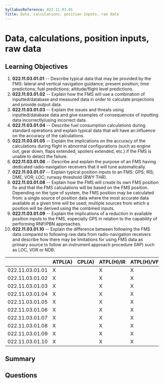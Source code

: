 ```yaml
---
SyllabusReference: 022.11.03.01
Title: Data, calculations, position inputs, raw data
---
```


# Data, calculations, position inputs, raw data

## Learning Objectives

1. **022.11.03.01.01** -- Describe typical data that may be provided by the FMS:
   lateral and vertical navigation guidance; present position; time predictions;
   fuel predictions; altitude/flight level predictions.
2. **022.11.03.01.02** -- Explain how the FMS will use a combination of
   inputted/database and measured data in order to calculate projections and
   provide output data.
3. **022.11.03.01.03** -- Explain the issues and threats using inputted/database
   data and give examples of consequences of inputting data incorrectly/using
   incorrect data.
4. **022.11.03.01.04** -- Describe fuel consumption calculations during standard
   operations and explain typical data that will have an influence on the
   accuracy of the calculations.
5. **022.11.03.01.05** -- Explain the implications on the accuracy of the
   calculations during flight in abnormal configurations (such as engine out,
   gear down, flaps extended, spoilers extended, etc.) if the FMS is unable to
   detect the failure.
6. **022.11.03.01.06** -- Describe and explain the purpose of an FMS having
   dedicated radio-navigation receivers that it will tune automatically.
7. **022.11.03.01.07** -- Explain typical position inputs to an FMS: GPS; IRS;
   DME; VOR; LOC; runway threshold (RWY THR).
8. **022.11.03.01.08** -- Explain how the FMS will create its own FMS position
   fix and that the FMS calculations will be based on the FMS position.
   Depending on the type of system, the FMS position may be calculated from: a
   single source of position data where the most accurate data available at a
   given time will be used; multiple sources from which a position will be
   derived using the combined inputs.
9. **022.11.03.01.09** -- Explain the implications of a reduction in available
   position inputs to the FMS, especially GPS in relation to the capability of
   performing RNP/PBN approaches.
10. **022.11.03.01.10** -- Explain the difference between following the FMS data
    compared to following raw data from radio-navigation receivers and describe
    how there may be limitations for using FMS data as primary source to follow
    an instrument approach procedure (IAP) such as LOC, VOR or NDB.

|                 | ATPL(A) | CPL(A) | ATPL(H)/IR | ATPL(H)/VFR | CPL(H) | IR  | CBIR(A) |
| --------------- | ------- | ------ | ---------- | ----------- | ------ | --- | ------- |
| 022.11.03.01.01 | X       |        | X          | X           |        | X   |         |
| 022.11.03.01.02 | X       |        | X          | X           |        | X   |         |
| 022.11.03.01.03 | X       |        | X          | X           |        | X   |         |
| 022.11.03.01.04 | X       |        | X          | X           |        |     |         |
| 022.11.03.01.05 | X       |        | X          | X           |        |     |         |
| 022.11.03.01.06 | X       |        | X          | X           |        |     |         |
| 022.11.03.01.07 | X       |        | X          | X           |        |     | X       |
| 022.11.03.01.08 | X       |        | X          | X           |        |     |         |
| 022.11.03.01.09 | X       |        | X          | X           |        |     |         |
| 022.11.03.01.10 | X       |        | X          | X           |        | X   |         |

## Summary

## Questions
